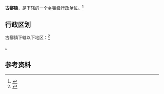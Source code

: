 {{中国乡级行政区|63/21/22/101/000}}

'''古鄯镇'''，是{{PRC admin/fullname|63/21/22/101/000|3}}下辖的一个[[乡镇|乡镇]]级行政单位。<ref>{{PRC admin/ref sgc|{{PRC admin/parent|63/21/22/101/000}}}}</ref>

== 行政区划 ==

古鄯镇下辖以下地区：<ref>{{PRC admin/ref sgc|63/21/22/101/000}}</ref>

{{PRC admin/children|63/21/22/101/000}}。

== 参考资料 ==

{{reflist}}

{{行政区划小作品}}
{{PRC admin/navcat|63/21/22/101/000}}